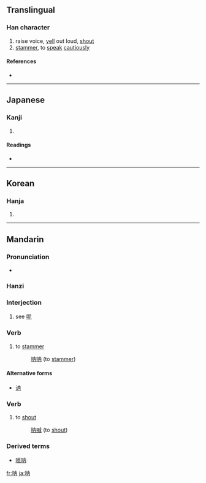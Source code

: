{{also|吶|訥}}
==Translingual==

===Han character===
{{Han char|rn=30|rad=口|as=04|sn=7|four=|canj=口人月 (ROB), X口人月 (XROB)}}

# raise voice, [[yell]] out loud, [[shout]]
# [[stammer]], to [[speak]] [[cautiously]]

====References====
* {{Han ref|kx=0181.191|hdz=10588.140|uh=5450|ud=21584}}

----

==Japanese==

===Kanji===
{{ja-kanji|grade=|rs=口04}}

# {{defn|Japanese}}

====Readings====
* {{ja-readings|on=[[とつ]] (totsu), [[どつ]] (dotsu)|kun=[[どもる]] (domoru)}}

----

==Korean==

===Hanja===
{{ko-hanja|hangeul=[[눌]], [[열]]|rv=nul, yeol|mr=nul, yŏl}}

# {{defn|Korean|sort=口04}}

----

==Mandarin==

===Pronunciation===
* {{audio|zh-na.ogg|audio}}

===Hanzi===
{{cmn-hanzi|tra=吶|pin=[[nà]] ([[na4]]), [[nè]] ([[ne4]])|wg=na<sup>4</sup>, no<sup>4</sup>}}

===Interjection===
{{cmn-inter|s|pin=nè|pint=ne4|tra=訥|sim=呐|rs=口04}}

# {{literary|lang=zh-cn|skey=ne4}} see [[呢]]

===Verb===
{{cmn-verb|s|pin=nè|pint=ne4|tra=訥|sim=呐|rs=口04}}

# {{literary|lang=zh-cn|skey=ne4}} to [[stammer]]
#: [[呐呐]] (to [[stammer]])

====Alternative forms====
* [[讷]]

===Verb===
{{cmn-verb|s|pin=nà|pint=na4|tra=吶|sim=呐|rs=口04}}

# {{literary|lang=zh-cn|skey=na4}} to [[shout]]
#: [[呐喊]] (to [[shout]])

===Derived terms===
* [[唢呐]]

[[fr:呐]]
[[ja:呐]]